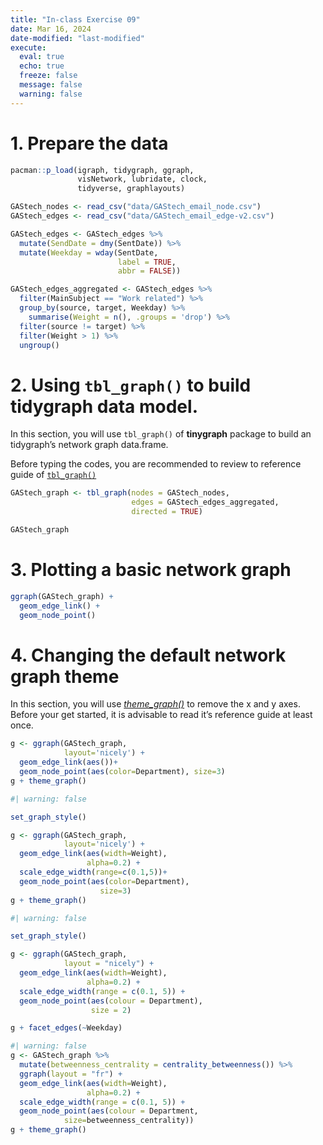 ```yaml
---
title: "In-class Exercise 09"
date: Mar 16, 2024
date-modified: "last-modified"
execute: 
  eval: true
  echo: true
  freeze: false
  message: false
  warning: false
---
```


# 1. Prepare the data

```r
pacman::p_load(igraph, tidygraph, ggraph, 
               visNetwork, lubridate, clock,
               tidyverse, graphlayouts)
```

```r
GAStech_nodes <- read_csv("data/GAStech_email_node.csv")
GAStech_edges <- read_csv("data/GAStech_email_edge-v2.csv")

```

```r
GAStech_edges <- GAStech_edges %>%
  mutate(SendDate = dmy(SentDate)) %>%
  mutate(Weekday = wday(SentDate,
                        label = TRUE,
                        abbr = FALSE))
```

```r
GAStech_edges_aggregated <- GAStech_edges %>%
  filter(MainSubject == "Work related") %>%
  group_by(source, target, Weekday) %>%
    summarise(Weight = n(), .groups = 'drop') %>%
  filter(source != target) %>%
  filter(Weight > 1) %>%
  ungroup()
```

# 2. Using `tbl_graph()` to build tidygraph data model.

In this section, you will use `tbl_graph()` of **tinygraph** package to build an tidygraph’s network graph data.frame.

Before typing the codes, you are recommended to review to reference guide of [`tbl_graph()`](https://tidygraph.data-imaginist.com/reference/tbl_graph.html)

```r
GAStech_graph <- tbl_graph(nodes = GAStech_nodes,
                           edges = GAStech_edges_aggregated, 
                           directed = TRUE)
```

```r
GAStech_graph
```

# 3. Plotting a basic network graph

```r
ggraph(GAStech_graph) +
  geom_edge_link() +
  geom_node_point()

```

# **4. Changing the default network graph theme**

In this section, you will use [*theme_graph()*](https://ggraph.data-imaginist.com/reference/theme_graph.html) to remove the x and y axes. Before your get started, it is advisable to read it’s reference guide at least once.

```r
g <- ggraph(GAStech_graph,
            layout='nicely') + 
  geom_edge_link(aes())+
  geom_node_point(aes(color=Department), size=3)
g + theme_graph()
```

```r
#| warning: false

set_graph_style()

g <- ggraph(GAStech_graph,
            layout='nicely') + 
  geom_edge_link(aes(width=Weight),
                 alpha=0.2) +
  scale_edge_width(range=c(0.1,5))+
  geom_node_point(aes(color=Department), 
                    size=3)
g + theme_graph()
```
```r
#| warning: false

set_graph_style()

g <- ggraph(GAStech_graph, 
            layout = "nicely") + 
  geom_edge_link(aes(width=Weight), 
                 alpha=0.2) +
  scale_edge_width(range = c(0.1, 5)) +
  geom_node_point(aes(colour = Department), 
                  size = 2)

g + facet_edges(~Weekday)

```

```r
#| warning: false
g <- GAStech_graph %>%
  mutate(betweenness_centrality = centrality_betweenness()) %>%
  ggraph(layout = "fr") + 
  geom_edge_link(aes(width=Weight), 
                 alpha=0.2) +
  scale_edge_width(range = c(0.1, 5)) +
  geom_node_point(aes(colour = Department,
            size=betweenness_centrality))
g + theme_graph()

```